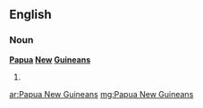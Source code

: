 ==English==

===Noun===
'''[[Papua]] [[New]] [[Guinean]]s'''

# {{plural of|[[Papua New Guinean]]}}

[[ar:Papua New Guineans]]
[[mg:Papua New Guineans]]